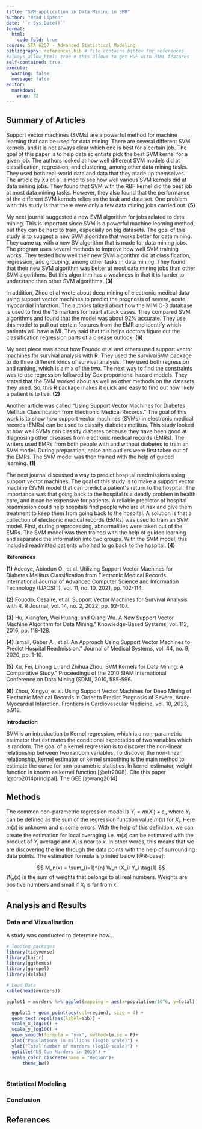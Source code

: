 ---
title: "SVM application in Data Mining in EMR"
author: "Brad Lipson"
date: '`r Sys.Date()`'
format:
  html:
    code-fold: true
course: STA 6257 - Advanced Statistical Modeling
bibliography: references.bib # file contains bibtex for references
#always_allow_html: true # this allows to get PDF with HTML features
self-contained: true
execute: 
  warning: false
  message: false
editor: 
  markdown: 
    wrap: 72
---

## Summary of Articles

Support vector machines (SVMs) are a powerful method for machine
learning that can be used for data mining. There are several different
SVM kernels, and it is not always clear which one is best for a certain
job. The goal of this paper is to help data scientists pick the best SVM
kernel for a given job. The authors looked at how well different SVM
models did at classification, regression, and clustering, among other
data mining tasks. They used both real-world data and data that they
made up themselves. The article by Xu et al. aimed to see how well
various SVM kernels did at data mining jobs. They found that SVM with
the RBF kernel did the best job at most data mining tasks. However, they
also found that the performance of the different SVM kernels relies on
the task and data set. One problem with this study is that there were
only a few data mining jobs carried out. **(5)**

My next journal suggested a new SVM algorithm for jobs related to data
mining. This is important since SVM is a powerful machine learning
method, but they can be hard to train, especially on big datasets. The
goal of this study is to suggest a new SVM algorithm that works better
for data mining. They came up with a new SV algorithm that is made for
data mining jobs. The program uses several methods to improve how well
SVM training works. They tested how well their new SVM algorithm did at
classification, regression, and grouping, among other tasks in data
mining. They found that their new SVM algorithm was better at most data
mining jobs than other SVM algorithms. But this algorithm has a weakness
in that it is harder to understand than other SVM algorithms. **(3)**

In addition, Zhou et al wrote about deep mining of electronic medical
data using support vector machines to predict the prognosis of severe,
acute myocardial infarction. The authors talked about how the MIMIC-3
database is used to find the 13 markers for heart attack cases. They
compared SVM algorithms and found that the model was about 92% accurate.
They use this model to pull out certain features from the EMR and
identify which patients will have a MI. They said that this helps
doctors figure out the classification regression parts of a disease
outlook. **(6)**

My next piece was about how Fouodo et al and others used support vector
machines for survival analysis with R. They used the survivalSVM package
to do three different kinds of survival analysis. They used both
regression and ranking, which is a mix of the two. The next way to find
the constraints was to use regression followed by Cox proportional
hazard models. They stated that the SVM worked about as well as other
methods on the datasets they used. So, this R package makes it quick and
easy to find out how likely a patient is to live. **(2)**

Another article was called "Using Support Vector Machines for Diabetes
Mellitus Classification from Electronic Medical Records." The goal of
this work is to show how support vector machines (SVMs) in electronic
medical records (EMRs) can be used to classify diabetes mellitus. This
study looked at how well SVMs can classify diabetes because they have
been good at diagnosing other diseases from electronic medical records
(EMRs). The writers used EMRs from both people with and without diabetes
to train an SVM model. During preparation, noise and outliers were first
taken out of the EMRs. The SVM model was then trained with the help of
guided learning. **(1)**

The next journal discussed a way to predict hospital readmissions using
support vector machines. The goal of this study is to make a support
vector machine (SVM) model that can predict a patient&#39;s return to
the hospital. The importance was that going back to the hospital is a
deadly problem in health care, and it can be expensive for patients. A
reliable predictor of hospital readmission could help hospitals find
people who are at risk and give them treatment to keep them from going
back to the hospital. A solution is that a collection of electronic
medical records (EMRs) was used to train an SVM model. First, during
preprocessing, abnormalities were taken out of the EMRs. The SVM model
was then trained with the help of guided learning and separated the
information into two groups. With the SVM model, this included
readmitted patients who had to go back to the hospital. **(4)**

**References**

**(1)** Adeoye, Abiodun O., et al. Utilizing Support Vector Machines for
Diabetes Mellitus Classification from Electronic Medical Records.
International Journal of Advanced Computer Science and Information
Technology (IJACSIT), vol. 11, no. 10, 2021, pp. 102-114.

**(2)** Fouodo, Cesaire, et al. Support Vector Machines for Survival
Analysis with R. R Journal, vol. 14, no. 2, 2022, pp. 92-107.

**(3)** Hu, Xiangfen, Wei Huang, and Qiang Wu. A New Support Vector
Machine Algorithm for Data Mining.&quot; Knowledge-Based Systems, vol.
112, 2016, pp. 118-128.

**(4)** Ismail, Gaber A., et al. An Approach Using Support Vector
Machines to Predict Hospital Readmission.&quot; Journal of Medical
Systems, vol. 44, no. 9, 2020, pp. 1-10.

**(5)** Xu, Fei, Lihong Li, and Zhihua Zhou. SVM Kernels for Data
Mining: A Comparative Study.&quot; Proceedings of the 2010 SIAM
International Conference on Data Mining (SDM), 2010, 585-596.

**(6)** Zhou, Xingyu, et al. Using Support Vector Machines for Deep
Mining of Electronic Medical Records in Order to Predict Prognosis of
Severe, Acute Myocardial Infarction. Frontiers in Cardiovascular
Medicine, vol. 10, 2023, p.918.

**Introduction**

SVM is an introduction to Kernel regression, which is a non-parametric
estimator that estimates the conditional expectation of two variables
which is random. The goal of a kernel regression is to discover the
non-linear relationship between two random variables. To discover the
non-linear relationship, kernel estimator or kernel smoothing is the
main method to estimate the curve for non-parametric statistics. In
kernel estimator, weight function is known as kernel function
[@efr2008]. Cite this paper [@bro2014principal]. The GEE [@wang2014].

## Methods

The common non-parametric regression model is
$Y_i = m(X_i) + \varepsilon_i$, where $Y_i$ can be defined as the sum of
the regression function value $m(x)$ for $X_i$. Here $m(x)$ is unknown
and $\varepsilon_i$ some errors. With the help of this definition, we
can create the estimation for local averaging i.e. $m(x)$ can be
estimated with the product of $Y_i$ average and $X_i$ is near to $x$. In
other words, this means that we are discovering the line through the
data points with the help of surrounding data points. The estimation
formula is printed below [@R-base]:

$$
M_n(x) = \sum_{i=1}^{n} W_n (X_i) Y_i  \tag{1}
$$ $W_n(x)$ is the sum of weights that belongs to all real numbers.
Weights are positive numbers and small if $X_i$ is far from $x$.

## Analysis and Results

### Data and Vizualisation

A study was conducted to determine how...

```{r, warning=FALSE, echo=T, message=FALSE}
# loading packages 
library(tidyverse)
library(knitr)
library(ggthemes)
library(ggrepel)
library(dslabs)
```

```{r, warning=FALSE, echo=TRUE}
# Load Data
kable(head(murders))

ggplot1 = murders %>% ggplot(mapping = aes(x=population/10^6, y=total)) 

  ggplot1 + geom_point(aes(col=region), size = 4) +
  geom_text_repel(aes(label=abb)) +
  scale_x_log10() +
  scale_y_log10() +
  geom_smooth(formula = "y~x", method=lm,se = F)+
  xlab("Populations in millions (log10 scale)") + 
  ylab("Total number of murders (log10 scale)") +
  ggtitle("US Gun Murders in 2010") +
  scale_color_discrete(name = "Region")+
      theme_bw()
  

```

### Statistical Modeling

### Conclusion

## References
